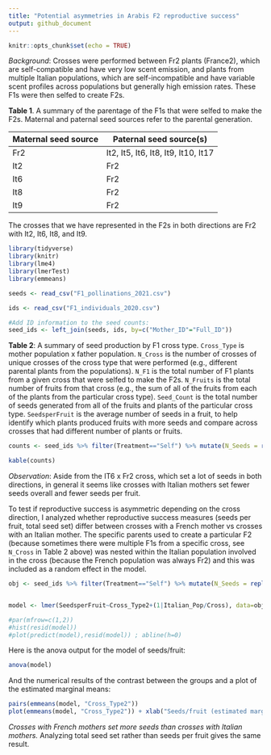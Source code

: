 ```yaml
---
title: "Potential asymmetries in Arabis F2 reproductive success"
output: github_document
---
```


```r
knitr::opts_chunk$set(echo = TRUE)
```

*Background*: Crosses were performed between Fr2 plants (France2), which are self-compatible and have very low scent emission, and plants from multiple Italian populations, which are self-incompatible and have variable scent profiles across populations but generally high emission rates.  These F1s were then selfed to create F2s.


**Table 1**. A summary of the parentage of the F1s that were selfed to make the F2s. Maternal and paternal seed sources refer to the parental generation.

Maternal seed source | Paternal seed source(s)
----------------------|----------------------
Fr2 | It2, It5, It6, It8, It9, It10, It17
It2 | Fr2
It6 | Fr2
It8 | Fr2
It9 | Fr2 

The crosses that we have represented in the F2s in both directions are Fr2 with It2, It6, It8, and It9.


```r
library(tidyverse)
library(knitr)
library(lme4)
library(lmerTest)
library(emmeans)

seeds <- read_csv("F1_pollinations_2021.csv")

ids <- read_csv("F1_individuals_2020.csv")
```

```r
#Add ID information to the seed counts:
seed_ids <- left_join(seeds, ids, by=c("Mother_ID"="Full_ID"))
```

**Table 2**: A summary of seed production by F1 cross type. `Cross_Type` is mother population x father population. `N_Cross` is the number of crosses of unique crosses of the cross type that were performed (e.g., different parental plants from the populations). `N_F1` is the total number of F1 plants from a given cross that were selfed to make the F2s. `N_Fruits` is the total number of fruits from that cross (e.g., the sum of all of the fruits from each of the plants from the particular cross type). `Seed_Count` is the total number of seeds generated from all of the fruits and plants of the particular cross type. `SeedsperFruit` is the average number of seeds in a fruit, to help identify which plants produced fruits with more seeds and compare across crosses that had different number of plants or fruits. 

```r
counts <- seed_ids %>% filter(Treatment=="Self") %>% mutate(N_Seeds = replace_na(N_Seeds, 0)) %>% group_by(Cross_Type) %>%  summarize(N_Cross=length(unique(ID)), N_F1=length(unique(Mother_ID)), N_Fruits=length(Mother_ID), Seed_Count=sum(N_Seeds), SeedsperFruit=round(mean(N_Seeds), digits=0)) %>% filter(Seed_Count>0)

kable(counts)
```

*Observation*: Aside from the IT6 x Fr2 cross, which set a lot of seeds in both directions, in general it seems like crosses with Italian mothers set fewer seeds overall and fewer seeds per fruit.


To test if reproductive success is asymmetric depending on the cross direction, I analyzed whether reproductive success measures (seeds per fruit, total seed set) differ between crosses with a French mother vs crosses with an Italian mother. The specific parents used to create a particular F2 (because sometimes there were multiple F1s from a specific cross, see `N_Cross` in Table 2 above) was nested within the Italian population involved in the cross (because the French population was always Fr2) and this was included as a random effect in the model.

```r

obj <- seed_ids %>% filter(Treatment=="Self") %>% mutate(N_Seeds = replace_na(N_Seeds, 0), F1_ID=Mother_ID) %>% group_by(Cross_Type, F1_ID) %>% summarize(N_Fruits=length(Mother_ID),Seed_Count=sum(N_Seeds), SeedsperFruit=mean(N_Seeds)) %>% filter(!is.na(Cross_Type)) %>% mutate(Cross_Type2 =if_else(str_detect(Cross_Type,"^Fr"), "Fr", "It")) %>% separate(F1_ID, c("Cross", "Individual")) %>% separate(Cross_Type, c("Mother", "Father"), sep="x") %>% mutate(Italian_Pop = if_else(str_detect(Mother, "^IT"), Mother, "NA")) %>% mutate(Italian_Pop = if_else(str_detect(Italian_Pop, "NA"), Father, Italian_Pop))


model <- lmer(SeedsperFruit~Cross_Type2+(1|Italian_Pop/Cross), data=obj)

#par(mfrow=c(1,2))
#hist(resid(model))
#plot(predict(model),resid(model)) ; abline(h=0)

```

Here is the anova output for the model of seeds/fruit:
```r
anova(model)
```

And the numerical results of the contrast between the groups and a plot of the estimated marginal means:

```r
pairs(emmeans(model, "Cross_Type2"))
plot(emmeans(model, "Cross_Type2")) + xlab("Seeds/fruit (estimated marginal mean)") + theme_classic()+scale_y_discrete("Country of the mother", c("Fr", "It"), c("France", "Italy"))
```

*Crosses with French mothers set more seeds than crosses with Italian mothers.* Analyzing total seed set rather than seeds per fruit gives the same result.


